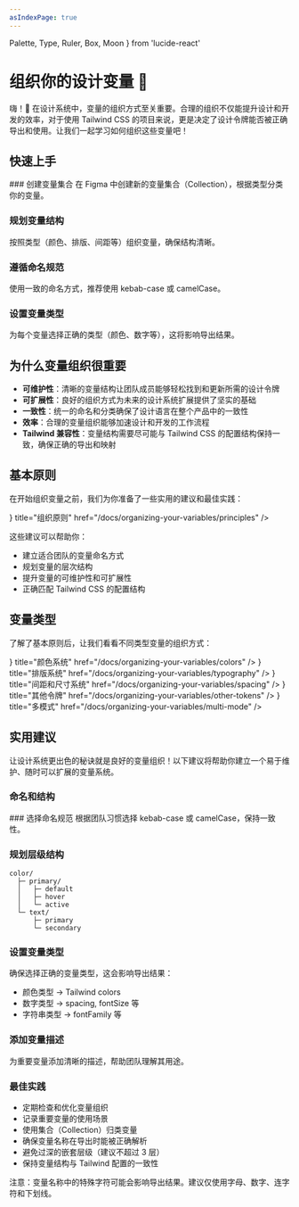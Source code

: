 ```yaml
---
asIndexPage: true
---
```


  Palette,
  Type,
  Ruler,
  Box,
  Moon
} from 'lucide-react'

# 组织你的设计变量 🎨

嗨！👋 在设计系统中，变量的组织方式至关重要。合理的组织不仅能提升设计和开发的效率，对于使用 Tailwind CSS 的项目来说，更是决定了设计令牌能否被正确导出和使用。让我们一起学习如何组织这些变量吧！

## 快速上手

<Steps>
### 创建变量集合
在 Figma 中创建新的变量集合（Collection），根据类型分类你的变量。

### 规划变量结构
按照类型（颜色、排版、间距等）组织变量，确保结构清晰。

### 遵循命名规范
使用一致的命名方式，推荐使用 kebab-case 或 camelCase。

### 设置变量类型
为每个变量选择正确的类型（颜色、数字等），这将影响导出结果。
</Steps>

## 为什么变量组织很重要

- **可维护性**：清晰的变量结构让团队成员能够轻松找到和更新所需的设计令牌
- **可扩展性**：良好的组织方式为未来的设计系统扩展提供了坚实的基础
- **一致性**：统一的命名和分类确保了设计语言在整个产品中的一致性
- **效率**：合理的变量组织能够加速设计和开发的工作流程
- **Tailwind 兼容性**：变量结构需要尽可能与 Tailwind CSS 的配置结构保持一致，确保正确的导出和映射

## 基本原则

在开始组织变量之前，我们为你准备了一些实用的建议和最佳实践：

<Cards>
  <Cards.Card
    icon={<Type />}
    title="组织原则"
    href="/docs/organizing-your-variables/principles"
  />
</Cards>

这些建议可以帮助你：
- 建立适合团队的变量命名方式
- 规划变量的层次结构
- 提升变量的可维护性和可扩展性
- 正确匹配 Tailwind CSS 的配置结构

## 变量类型

了解了基本原则后，让我们看看不同类型变量的组织方式：

<Cards>
  <Cards.Card
    icon={<Palette />}
    title="颜色系统"
    href="/docs/organizing-your-variables/colors"
  />
  <Cards.Card
    icon={<Type />}
    title="排版系统"
    href="/docs/organizing-your-variables/typography"
  />
  <Cards.Card
    icon={<Ruler />}
    title="间距和尺寸系统"
    href="/docs/organizing-your-variables/spacing"
  />
  <Cards.Card
    icon={<Box />}
    title="其他令牌"
    href="/docs/organizing-your-variables/other-tokens"
  />
  <Cards.Card
    icon={<Moon />}
    title="多模式"
    href="/docs/organizing-your-variables/multi-mode"
  />
</Cards>

## 实用建议

<Callout type="info" emoji="💡">
  让设计系统更出色的秘诀就是良好的变量组织！以下建议将帮助你建立一个易于维护、随时可以扩展的变量系统。
</Callout>

### 命名和结构

<Steps>
### 选择命名规范
根据团队习惯选择 kebab-case 或 camelCase，保持一致性。

### 规划层级结构
```
color/
  ├─ primary/
  │   ├─ default
  │   ├─ hover
  │   └─ active
  └─ text/
      ├─ primary
      └─ secondary
```

### 设置变量类型
确保选择正确的变量类型，这会影响导出结果：
- 颜色类型 → Tailwind colors
- 数字类型 → spacing, fontSize 等
- 字符串类型 → fontFamily 等

### 添加变量描述
为重要变量添加清晰的描述，帮助团队理解其用途。
</Steps>

### 最佳实践

- 定期检查和优化变量组织
- 记录重要变量的使用场景
- 使用集合（Collection）归类变量
- 确保变量名称在导出时能被正确解析
- 避免过深的嵌套层级（建议不超过 3 层）
- 保持变量结构与 Tailwind 配置的一致性

<Callout type="warning">
  注意：变量名称中的特殊字符可能会影响导出结果。建议仅使用字母、数字、连字符和下划线。
</Callout>

